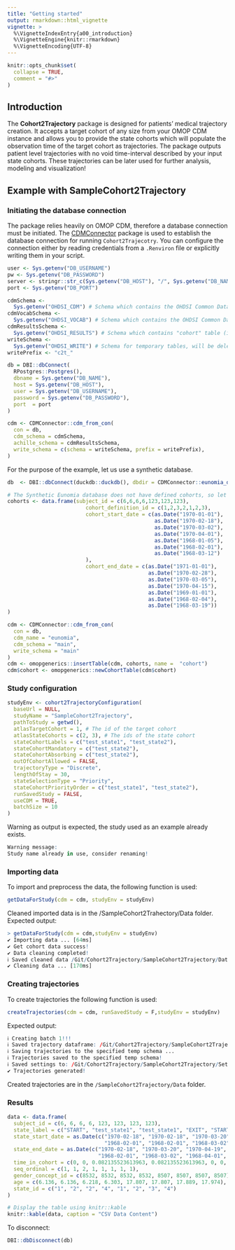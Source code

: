 ```yaml
---
title: "Getting started"
output: rmarkdown::html_vignette
vignette: >
  %\VignetteIndexEntry{a00_introduction}
  %\VignetteEngine{knitr::rmarkdown}
  %\VignetteEncoding{UTF-8}
---
```


```r
knitr::opts_chunk$set(
  collapse = TRUE,
  comment = "#>"
)
```

## Introduction

The **Cohort2Trajectory** package is designed for patients' medical trajectory creation. It accepts a target cohort of any size from your OMOP CDM instance and allows you to provide the state cohorts which will populate the observation time of the target cohort as trajectories. The package outputs patient level trajectories with no void time-interval described by your input state cohorts. These trajectories can be later used for further analysis, modeling and visualization!

## Example with SampleCohort2Trajectory 

### Initiating the database connection

The package relies heavily on OMOP CDM, therefore a database connection must be initiated. The [CDMConnector](https://cran.r-project.org/web/packages/CDMConnector/index.html) package is used to establish the database connection for running `Cohort2Trajecotry`. You can configure the connection either by reading credentials from a `.Renviron` file or explicitly writing them in your script.

```r
user <- Sys.getenv("DB_USERNAME")
pw <- Sys.getenv("DB_PASSWORD")
server <- stringr::str_c(Sys.getenv("DB_HOST"), "/", Sys.getenv("DB_NAME"))
port <- Sys.getenv("DB_PORT")

cdmSchema <-
  Sys.getenv("OHDSI_CDM") # Schema which contains the OHDSI Common Data Model
cdmVocabSchema <-
  Sys.getenv("OHDSI_VOCAB") # Schema which contains the OHDSI Common Data Model vocabulary tables.
cdmResultsSchema <-
  Sys.getenv("OHDSI_RESULTS") # Schema which contains "cohort" table (is not mandatory)
writeSchema <-
  Sys.getenv("OHDSI_WRITE") # Schema for temporary tables, will be deleted
writePrefix <- "c2t_"

db = DBI::dbConnect(
  RPostgres::Postgres(),
  dbname = Sys.getenv("DB_NAME"),
  host = Sys.getenv("DB_HOST"),
  user = Sys.getenv("DB_USERNAME"),
  password = Sys.getenv("DB_PASSWORD"),
  port  = port
)

cdm <- CDMConnector::cdm_from_con(
  con = db,
  cdm_schema = cdmSchema,
  achille_schema = cdmResultsSchema,
  write_schema = c(schema = writeSchema, prefix = writePrefix),
)
```

For the purpose of the example, let us use a synthetic database.

```r
db  <- DBI::dbConnect(duckdb::duckdb(), dbdir = CDMConnector::eunomia_dir("GiBleed"))

# The Synthetic Eunomia database does not have defined cohorts, so let create a dummy table
cohorts <- data.frame(subject_id = c(6,6,6,6,123,123,123),
                         cohort_definition_id = c(1,2,3,2,1,2,3),
                         cohort_start_date = c(as.Date("1970-01-01"),
                                               as.Date("1970-02-18"),
                                               as.Date("1970-03-02"),
                                               as.Date("1970-04-01"),
                                               as.Date("1968-01-05"),
                                               as.Date("1968-02-01"),
                                               as.Date("1968-03-12")
                         ),
                         cohort_end_date = c(as.Date("1971-01-01"),
                                             as.Date("1970-02-28"),
                                             as.Date("1970-03-05"),
                                             as.Date("1970-04-15"),
                                             as.Date("1969-01-01"),
                                             as.Date("1968-02-04"),
                                             as.Date("1968-03-19"))
)

cdm <- CDMConnector::cdm_from_con(
  con = db,
  cdm_name = "eunomia",
  cdm_schema = "main",
  write_schema = "main"
)
cdm <- omopgenerics::insertTable(cdm, cohorts, name =  "cohort")
cdm$cohort <- omopgenerics::newCohortTable(cdm$cohort)
```

### Study configuration

```r
studyEnv <- cohort2TrajectoryConfiguration(
  baseUrl = NULL,
  studyName = "SampleCohort2Trajectory",
  pathToStudy = getwd(),
  atlasTargetCohort = 1, # The id of the target cohort
  atlasStateCohorts = c(2, 3), # The ids of the state cohort
  stateCohortLabels = c("test_state1", "test_state2"),
  stateCohortMandatory = c("test_state2"),
  stateCohortAbsorbing = c("test_state2"),
  outOfCohortAllowed = FALSE,
  trajectoryType = "Discrete",
  lengthOfStay = 30,
  stateSelectionType = "Priority",
  stateCohortPriorityOrder = c("test_state1", "test_state2"),
  runSavedStudy = FALSE,
  useCDM = TRUE,
  batchSize = 10
)

```

Warning as output is expected, the study used as an example already exists. 

```r
Warning message:
Study name already in use, consider renaming! 
```


### Importing data

To import and preprocess the data, the following function is used:
```r
getDataForStudy(cdm = cdm, studyEnv = studyEnv)
```

Cleaned imported data is in the /SampleCohort2Trahectory/Data folder. Expected output:
```r
> getDataForStudy(cdm = cdm,studyEnv = studyEnv)
✔ Importing data ... [64ms]
✔ Get cohort data success!
✔ Data cleaning completed!
ℹ Saved cleaned data /Git/Cohort2Trajectory/SampleCohort2Trajectory/Data/importedDataCleaned_1.csv
✔ Cleaning data ... [170ms]
```

### Creating trajectories

To create trajectories the following function is used:
```r
createTrajectories(cdm = cdm, runSavedStudy = F,studyEnv = studyEnv)
```

Expected output:
```r
ℹ Creating batch 1!!!
ℹ Saved trajectory dataframe: /Git/Cohort2Trajectory/SampleCohort2Trajectory/Data/patientDataDiscrete.csv
ℹ Saving trajectories to the specified temp schema ...
ℹ Trajectories saved to the specified temp schema!
ℹ Saved settings to: /Git/Cohort2Trajectory/SampleCohort2Trajectory/Settings/trajectorySettings.csv
✔ Trajectories generated!
```

Created trajectories are in the `/SampleCohort2Trajectory/Data` folder. 

### Results
```r
data <- data.frame(
  subject_id = c(6, 6, 6, 6, 123, 123, 123, 123),
  state_label = c("START", "test_state1", "test_state1", "EXIT", "START", "test_state1", "test_state2", "EXIT"),
  state_start_date = as.Date(c("1970-02-18", "1970-02-18", "1970-03-20", "1970-04-20",
                               "1968-02-01", "1968-02-01", "1968-03-02", "1968-04-02")),
  state_end_date = as.Date(c("1970-02-18", "1970-03-20", "1970-04-19", "1970-04-20",
                             "1968-02-01", "1968-03-02", "1968-04-01", "1968-04-02")),
  time_in_cohort = c(0, 0, 0.082135523613963, 0.082135523613963, 0, 0, 0.082135523613963, 0.082135523613963),
  seq_ordinal = c(1, 1, 2, 1, 1, 1, 1, 1),
  gender_concept_id = c(8532, 8532, 8532, 8532, 8507, 8507, 8507, 8507),
  age = c(6.136, 6.136, 6.218, 6.303, 17.807, 17.807, 17.889, 17.974),
  state_id = c("1", "2", "2", "4", "1", "2", "3", "4")
)

# Display the table using knitr::kable
knitr::kable(data, caption = "CSV Data Content")
```

To disconnect:
```r
DBI::dbDisconnect(db)
```
